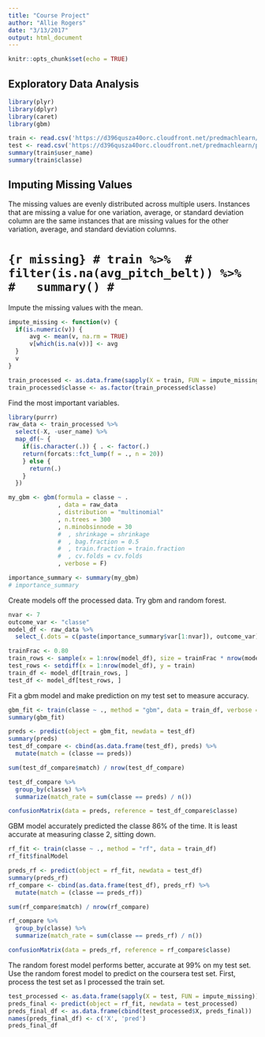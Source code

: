 ```yaml
---
title: "Course Project"
author: "Allie Rogers"
date: "3/13/2017"
output: html_document
---
```


```r
knitr::opts_chunk$set(echo = TRUE)
```

## Exploratory Data Analysis

```r
library(plyr)
library(dplyr)
library(caret)
library(gbm)

train <- read.csv('https://d396qusza40orc.cloudfront.net/predmachlearn/pml-training.csv')
test <- read.csv('https://d396qusza40orc.cloudfront.net/predmachlearn/pml-testing.csv')
summary(train$user_name)
summary(train$classe)
```

## Imputing Missing Values

The missing values are evenly distributed across multiple users. Instances that are missing a value for one variation, average, or standard deviation column are the same instances that are missing values for the other variation, average, and standard deviation columns.

# ```{r missing}
# train %>% 
#   filter(is.na(avg_pitch_belt)) %>% 
#   summary()
# ```

Impute the missing values with the mean.

```r
impute_missing <- function(v) {
  if(is.numeric(v)) {
      avg <- mean(v, na.rm = TRUE)
      v[which(is.na(v))] <- avg
  }
  v
}

train_processed <- as.data.frame(sapply(X = train, FUN = impute_missing))
train_processed$classe <- as.factor(train_processed$classe)
```

Find the most important variables. 
```r
library(purrr)
raw_data <- train_processed %>% 
  select(-X, -user_name) %>% 
  map_df(~ {
    if(is.character(.)) { . <- factor(.)
    return(forcats::fct_lump(f = ., n = 20))
    } else {
      return(.)
    }
  }) 

my_gbm <- gbm(formula = classe ~ .
              , data = raw_data
              , distribution = "multinomial"
              , n.trees = 300
              , n.minobsinnode = 30
              #  , shrinkage = shrinkage
              #  , bag.fraction = 0.5
              #  , train.fraction = train.fraction
              #  , cv.folds = cv.folds
              , verbose = F)

importance_summary <- summary(my_gbm)
# importance_summary
```

Create models off the processed data. Try gbm and random forest.
```r
nvar <- 7
outcome_var <- "classe"
model_df <- raw_data %>% 
  select_(.dots = c(paste(importance_summary$var[1:nvar]), outcome_var))

trainFrac <- 0.80
train_rows <- sample(x = 1:nrow(model_df), size = trainFrac * nrow(model_df), replace = FALSE)
test_rows <- setdiff(x = 1:nrow(model_df), y = train)
train_df <- model_df[train_rows, ]
test_df <- model_df[test_rows, ]

```

Fit a gbm model and make prediction on my test set to measure accuracy.
```r
gbm_fit <- train(classe ~ ., method = "gbm", data = train_df, verbose = FALSE)
summary(gbm_fit)

preds <- predict(object = gbm_fit, newdata = test_df)
summary(preds)
test_df_compare <- cbind(as.data.frame(test_df), preds) %>% 
  mutate(match = (classe == preds))

sum(test_df_compare$match) / nrow(test_df_compare)

test_df_compare %>% 
  group_by(classe) %>% 
  summarize(match_rate = sum(classe == preds) / n())

confusionMatrix(data = preds, reference = test_df_compare$classe)
```
GBM model accurately predicted the classe 86% of the time. It is least accurate at measuring classe 2, sitting down.

```r
rf_fit <- train(classe ~ ., method = "rf", data = train_df)
rf_fit$finalModel

preds_rf <- predict(object = rf_fit, newdata = test_df)
summary(preds_rf)
rf_compare <- cbind(as.data.frame(test_df), preds_rf) %>% 
  mutate(match = (classe == preds_rf))

sum(rf_compare$match) / nrow(rf_compare)

rf_compare %>% 
  group_by(classe) %>% 
  summarize(match_rate = sum(classe == preds_rf) / n())

confusionMatrix(data = preds_rf, reference = rf_compare$classe)
```

The random forest model performs better, accurate at 99% on my test set. Use the random forest model to predict on the coursera test set. First, process the test set as I processed the train set.

```r
test_processed <- as.data.frame(sapply(X = test, FUN = impute_missing))
preds_final <- predict(object = rf_fit, newdata = test_processed)
preds_final_df <- as.data.frame(cbind(test_processed$X, preds_final))
names(preds_final_df) <- c('X', 'pred')
preds_final_df
```


